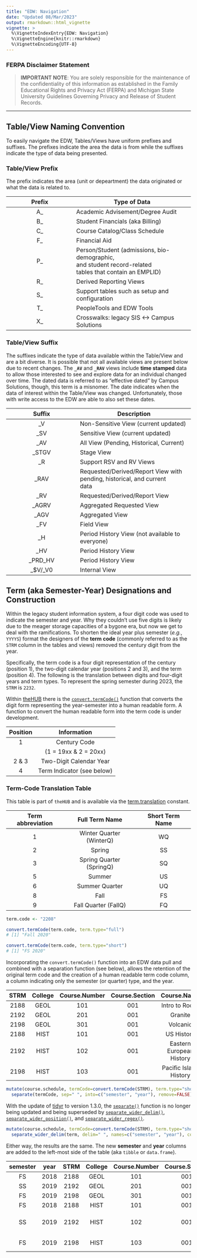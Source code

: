 ```yaml
---
title: "EDW: Navigation"
date: "Updated 08/Mar/2023"
output: rmarkdown::html_vignette
vignette: >
  %\VignetteIndexEntry{EDW: Navigation}
  %\VignetteEngine{knitr::rmarkdown}
  %\VignetteEncoding{UTF-8}
---
```


### FERPA Disclaimer Statement

> **IMPORTANT NOTE**: You are solely responsible for the maintenance of the confidentiality of this information as established in the Family Educational Rights and Privacy Act (FERPA) and Michigan State University Guidelines Governing Privacy and Release of Student Records.

***

## Table/View Naming Convention
To easily navigate the EDW, Tables/Views have uniform prefixes and suffixes. The prefixes indicate the area the data is from while the suffixes indicate the type of data being presented.

### Table/View Prefix
The prefix indicates the area (unit or depeartment) the data originated or what the data is related to. 

| Prefix | Type of Data |
|:------:|--------------|
| A_ | Academic Advisement/Degree Audit |
| B_ | Student Financials (aka Billing) |
| C_ | Course Catalog/Class Schedule |
| F_ | Financial Aid |
| P_ | Person/Student (admissions, bio-demographic,<br>and student record-related<br>tables that contain an EMPLID) |
| R_ | Derived Reporting Views |
| S_ | Support tables such as setup and configuration |
| T_ | PeopleTools and EDW Tools |
| X_ | Crosswalks: legacy SIS <-> Campus Solutions |


### Table/View Suffix
The suffixes indicate the type of data available within the Table/View and are a bit diverse. It is possible that not all available views are present below due to recent changes. The **`_AV`** and **`_RAV`** views include **time stamped** data to allow those interested to see and explore data for an individual changed over time. The dated data is referred to as "effective dated" by Campus Solutions, though, this term is a misnomer. The date indicates when the data of interest within the Table/View was changed. Unfortunately, those with write access to the EDW are able to also set these dates. 

| Suffix | Description |
|:------:|-------------|
| _V | Non-Sensitive View (current updated) |
| _SV | Sensitive View (current updated) |
| _AV | All View (Pending, Historical, Current) |
| _STGV | Stage View |
| _R | Support RSV and RV Views |
| _RAV | Requested/Derived/Report View with<br>pending, historical, and current<br>data |
| _RV | Requested/Derived/Report View |
| _AGRV | Aggregated Requested View |
| _AGV | Aggregated View |
| _FV | Field View |
| _H | Period History View (not available to everyone) |
| _HV | Period History View |
| _PRD_HV | Period History View |
| _$V/_V0 | Internal View |


## Term (aka Semester-Year) Designations and Construction

Within the legacy student information system, a four digit code was used to indicate the semester and year. Why they couldn't use five digits is likely due to the meager storage capacities of a bygone era, but now we get to deal with the ramifications. To shorten the ideal year plus semester (_e.g._, `YYYYS`) format the designers of the **term code** (commonly referred to as the `STRM` column in the tables and views) removed the century digit from the year. 

Specifically, the term code is a four digit representation of the century (position 1), the two-digit calendar year (positions 2 and 3), and the term (position 4). The following is the translation between digits and four-digit years and term types. To represent the spring semester during 2023, the `STRM` is `2232`.

Within [theHUB](https://thehopefulbox.com/reference/index.html) there is the [`convert.termCode()`](https://thehopefulbox.com/reference/convert.termCode.html) function that converts the digit form representing the year-semester into a human readable form. A function to convert the human readable form into the term code is under development.

| **Position** | **Information** |
|:--------:|:-----------:|
|  1  |  Century Code |
|     |  (1 = 19xx & 2 = 20xx) |
|  2 & 3  |  Two-Digit Calendar Year |
|  4  |  Term Indicator (see below) |

### Term-Code Translation Table
This table is part of `theHUB` and is available via the [term.translation](https://thehopefulbox.com/reference/term.translation.html) constant.

| **Term abbreviation** | **Full Term Name** | **Short Term Name** |
|:-------------------:|:-------------:|:--------------:|
|   1  | Winter Quarter (WinterQ) |  WQ  |
|   2  | Spring | SS |
|   3  | Spring Quarter (SpringQ) | SQ  |
|   5  | Summer | US |
|   6  | Summer Quarter | UQ |
|   8  | Fall   | FS |
|   9  | Fall Quarter (FallQ) | FQ |

```r
term.code <- "2208"

convert.termCode(term.code, term.type="full")
# [1] "Fall 2020"

convert.termCode(term.code, term.type="short")
# [1] "FS 2020"
```

Incorporating the `convert.termCode()` function into an EDW data pull and combined with a separation function (see below), allows the retention of the original term code and the creation of a human readable term code column, a column indicating only the semester (or quarter) type, and the year. 

| STRM | College | Course.Number | Course.Section | Course.Name |
|:----:|:-------:|:-------------:|:--------------:|:-----------:|
| 2188 | GEOL    |  101          |    001         | Intro to Rocks |
| 2192 | GEOL    |  201          |    001         | Granite |
| 2198 | GEOL    |  301          |    001         | Volcanic |
| 2188 | HIST    |  101          |    001         | US History |
| 2192 | HIST    |  102          |    001         | Eastern European History |
| 2198 | HIST    |  103          |    001         | Pacific Island History |

```r
mutate(course.schedule, termCode=convert.termCode(STRM), term.type="short") |>
  separate(termCode, sep=" ", into=c("semester", "year"), remove=FALSE)
```

With the update of [tidyr](https://tidyr.tidyverse.org/) to version 1.3.0, the [`separate()`](https://tidyr.tidyverse.org/reference/separate.html) function is no longer being updated and being superseded by [`separate_wider_delim()`](https://tidyr.tidyverse.org/reference/separate_wider_delim.html), [`separate_wider_position()`](https://tidyr.tidyverse.org/reference/separate_wider_delim.html), and [`separate_wider_regex()`](https://tidyr.tidyverse.org/reference/separate_wider_delim.html).

```r
mutate(course.schedule, termCode=convert.termCode(STRM), term.type="short") |>
  separate_wider_delim(term, delim=" ", names=c("semester", "year"), cols_remove=FALSE)
```

Either way, the results are the same. The new **semester** and **year** columns are added to the left-most side of the table (aka `tibble` or `data.frame`).

| semester | year | STRM | College | Course.Number | Course.Section | Course.Name |
|:--------:|:----:|:----:|:-------:|:-------------:|:--------------:|:-----------:|
|  FS      | 2018 | 2188 | GEOL    |  101          |    001         | Intro to Rocks |
|  SS      | 2019 | 2192 | GEOL    |  201          |    001         | Granite |
|  FS      | 2019 | 2198 | GEOL    |  301          |    001         | Volcanic |
|  FS      | 2018 | 2188 | HIST    |  101          |    001         | US History |
|  SS      | 2019 | 2192 | HIST    |  102          |    001         | Eastern European History |
|  FS      | 2019 | 2198 | HIST    |  103          |    001         | Pacific Island History |




